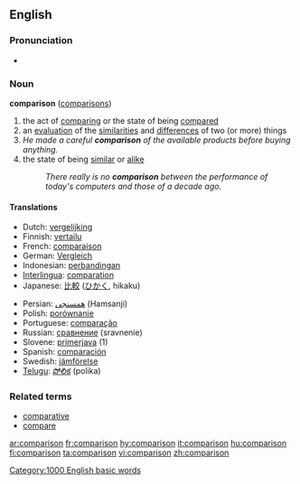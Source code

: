 ==English==

===Pronunciation===
*{{audio|en-us-comparison.ogg|Audio (US)}}

=== Noun ===
{{wikipedia}}
'''comparison''' ([[comparisons]])
# the act of [[comparing]] or the state of being [[compared]]
# an [[evaluation]] of the [[similarities]] and [[difference]]s of two (or more) things
#''He made a careful '''comparison''' of the available products before buying anything.''
# the state of being [[similar]] or [[alike]]
#:''There really is no '''comparison''' between the performance of today's computers and those of a decade ago.''

==== Translations ====
{{top}}
*Dutch: [[vergelijking]] {{f}}
*Finnish: [[vertailu]]
*French: [[comparaison]] {{f}}
*German: [[Vergleich]] {{m}}
*Indonesian: [[banding|perbandingan]]
*[[Interlingua]]: [[comparation]]
*Japanese: [[比較]] ([[ひかく]], hikaku)
{{mid}}
*Persian: [[همسنجی]] (Hamsanji)
*Polish: [[porównanie]] {{n}}
*Portuguese: [[comparação]] {{f}}
*Russian: [[сравнение]] (sravnenie)
*Slovene: [[primerjava]] {{f}} (1)
*Spanish: [[comparación]] {{f}}
*Swedish: [[jämförelse]]
*[[Telugu]]: [[పోలిక]] (polika)
{{bottom}}

===Related terms===
*[[comparative]]
*[[compare]]

[[Category:1000 English basic words]]

[[ar:comparison]]
[[fr:comparison]]
[[hy:comparison]]
[[it:comparison]]
[[hu:comparison]]
[[fi:comparison]]
[[ta:comparison]]
[[vi:comparison]]
[[zh:comparison]]